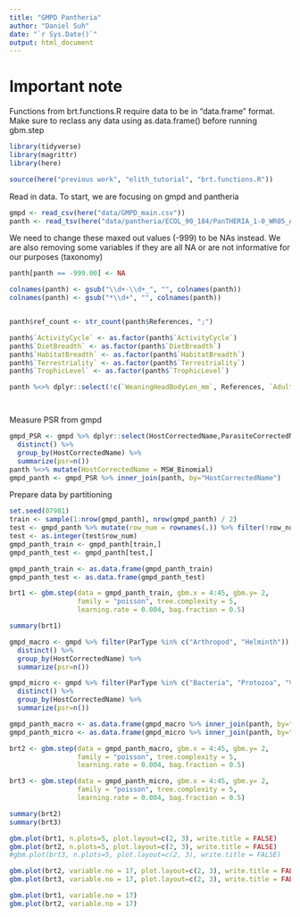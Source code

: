 ```yaml
---
title: "GMPD Pantheria"
author: "Daniel Suh"
date: "`r Sys.Date()`"
output: html_document
---
```


# Important note

Functions from brt.functions.R require data to be in "data.frame" format. Make sure to reclass any data using as.data.frame() before running gbm.step



```r
library(tidyverse)
library(magrittr)
library(here)

source(here("previous work", "elith_tutorial", "brt.functions.R"))
```

Read in data. To start, we are focusing on gmpd and pantheria

```r
gmpd <- read_csv(here("data/GMPD_main.csv"))
panth <- read_tsv(here("data/pantheria/ECOL_90_184/PanTHERIA_1-0_WR05_Aug2008.txt"))
```

We need to change these maxed out values (-999) to be NAs instead. We are also removing some variables if they are all NA or are not informative for our purposes (taxonomy)

```r
panth[panth == -999.00] <- NA

colnames(panth) <- gsub("\\d+-\\d+_", "", colnames(panth))
colnames(panth) <- gsub("*\\d+", "", colnames(panth))


panth$ref_count <- str_count(panth$References, ";")

panth$`ActivityCycle` <- as.factor(panth$`ActivityCycle`)
panth$`DietBreadth` <- as.factor(panth$`DietBreadth`)
panth$`HabitatBreadth` <- as.factor(panth$`HabitatBreadth`)
panth$`Terrestriality` <- as.factor(panth$`Terrestriality`)
panth$`TrophicLevel` <- as.factor(panth$`TrophicLevel`)

panth %<>% dplyr::select(!c(`WeaningHeadBodyLen_mm`, References, `AdultForearmLen_mm`, `AdultBodyMass_g_EXT`, `NeonateBodyMass_g_EXT`, `WeaningBodyMass_g_EXT`, MSW_Species, MSW_Genus, MSW_Family, MSW_Order, `GR_MaxLat_dd`, `GR_MinLong_dd`, `WeaningBodyMass_g`)) #too many NAs or just taxon
```


```r

```


```r

```


Measure PSR from gmpd

```r
gmpd_PSR <- gmpd %>% dplyr::select(HostCorrectedName,ParasiteCorrectedName) %>% 
  distinct() %>% 
  group_by(HostCorrectedName) %>% 
  summarize(psr=n())
panth %<>% mutate(HostCorrectedName = MSW_Binomial)
gmpd_panth <- gmpd_PSR %>% inner_join(panth, by="HostCorrectedName")
```

Prepare data by partitioning

```r
set.seed(07981)
train <- sample(1:nrow(gmpd_panth), nrow(gmpd_panth) / 2)
test <- gmpd_panth %>% mutate(row_num = rownames(.)) %>% filter(!row_num %in% train) %>% dplyr::select(row_num)
test <- as.integer(test$row_num)
gmpd_panth_train <- gmpd_panth[train,]
gmpd_panth_test <- gmpd_panth[test,]
```

```r
gmpd_panth_train <- as.data.frame(gmpd_panth_train)
gmpd_panth_test <- as.data.frame(gmpd_panth_test)
```


```r
brt1 <- gbm.step(data = gmpd_panth_train, gbm.x = 4:45, gbm.y= 2,
                 family = "poisson", tree.complexity = 5,
                 learning.rate = 0.004, bag.fraction = 0.5)
```

```r
summary(brt1)
```


```r
gmpd_macro <- gmpd %>% filter(ParType %in% c("Arthropod", "Helminth")) %>% dplyr::select(HostCorrectedName,ParasiteCorrectedName) %>% 
  distinct() %>% 
  group_by(HostCorrectedName) %>% 
  summarize(psr=n())

gmpd_micro <- gmpd %>% filter(ParType %in% c("Bacteria", "Protozoa", "Virus")) %>% dplyr::select(HostCorrectedName,ParasiteCorrectedName) %>% 
  distinct() %>% 
  group_by(HostCorrectedName) %>% 
  summarize(psr=n())

gmpd_panth_macro <- as.data.frame(gmpd_macro %>% inner_join(panth, by="HostCorrectedName"))
gmpd_panth_micro <- as.data.frame(gmpd_micro %>% inner_join(panth, by="HostCorrectedName"))
```

```r
brt2 <- gbm.step(data = gmpd_panth_macro, gbm.x = 4:45, gbm.y= 2,
                 family = "poisson", tree.complexity = 5,
                 learning.rate = 0.004, bag.fraction = 0.5)

brt3 <- gbm.step(data = gmpd_panth_micro, gbm.x = 4:45, gbm.y= 2,
                 family = "poisson", tree.complexity = 5,
                 learning.rate = 0.004, bag.fraction = 0.5)

```

```r
summary(brt2)
summary(brt3)
```
```r
gbm.plot(brt1, n.plots=5, plot.layout=c(2, 3), write.title = FALSE)
gbm.plot(brt2, n.plots=5, plot.layout=c(2, 3), write.title = FALSE)
#gbm.plot(brt3, n.plots=5, plot.layout=c(2, 3), write.title = FALSE)
```


```r
gbm.plot(brt2, variable.no = 17, plot.layout=c(2, 3), write.title = FALSE)
gbm.plot(brt3, variable.no = 17, plot.layout=c(2, 3), write.title = FALSE)
```

```r
gbm.plot(brt1, variable.no = 17)
gbm.plot(brt2, variable.no = 17)
```
